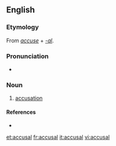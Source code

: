 ==English==

===Etymology===
From ''[[accuse]]'' + ''[[-al]]''.

===Pronunciation===
* {{IPA|/əˈkjuː.zəl/}}

===Noun===
{{en-noun}}

# [[accusation]]

====References====
* {{R:Webster 1913}}

[[et:accusal]]
[[fr:accusal]]
[[it:accusal]]
[[vi:accusal]]